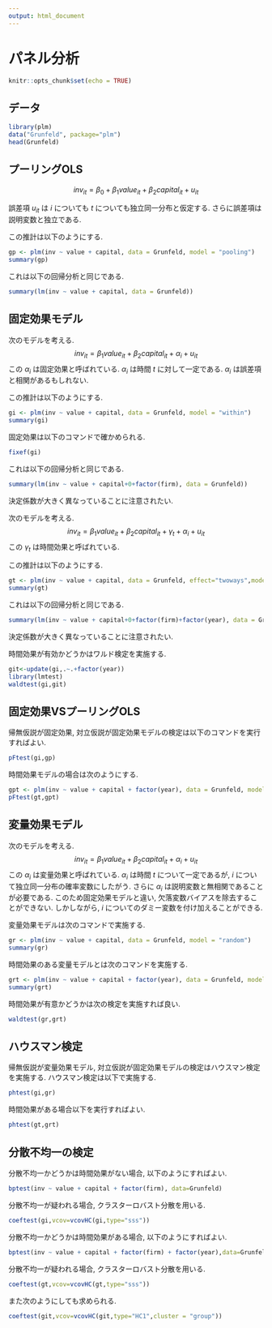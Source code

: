```yaml
---
output: html_document
---
```

# パネル分析
```r
knitr::opts_chunk$set(echo = TRUE)
```

## データ
```r
library(plm)
data("Grunfeld", package="plm")
head(Grunfeld)
```


## プーリングOLS
$$
inv_{it} = \beta_0 + \beta_1 value_{it} + \beta_2 capital_{it} + u_{it}
$$

誤差項 $u_{it}$ は $i$ についても $t$ についても独立同一分布と仮定する.
さらに誤差項は説明変数と独立である.

この推計は以下のようにする.
```r
gp <- plm(inv ~ value + capital, data = Grunfeld, model = "pooling")
summary(gp)
```

これは以下の回帰分析と同じである.
```r
summary(lm(inv ~ value + capital, data = Grunfeld))
```

## 固定効果モデル
次のモデルを考える.
$$
inv_{it} = \beta_1 value_{it} + \beta_2 capital_{it} +\alpha_i + u_{it}
$$
この $\alpha_i$ は固定効果と呼ばれている.
$\alpha_i$ は時間 $t$ に対して一定である.
$\alpha_i$ は誤差項と相関があるもしれない.

この推計は以下のようにする.
```r
gi <- plm(inv ~ value + capital, data = Grunfeld, model = "within")
summary(gi)
```

固定効果は以下のコマンドで確かめられる.
```r
fixef(gi)
```

これは以下の回帰分析と同じである.
```r
summary(lm(inv ~ value + capital+0+factor(firm), data = Grunfeld))
```
決定係数が大きく異なっていることに注意されたい.

次のモデルを考える.
$$
inv_{it} = \beta_1 value_{it} + \beta_2 capital_{it}+ \gamma_t +\alpha_i + u_{it}
$$
この $\gamma_t$ は時間効果と呼ばれている.

この推計は以下のようにする.
```r
gt <- plm(inv ~ value + capital, data = Grunfeld, effect="twoways",model = "within")
summary(gt)
```

これは以下の回帰分析と同じである.
```r
summary(lm(inv ~ value + capital+0+factor(firm)+factor(year), data = Grunfeld))
```
決定係数が大きく異なっていることに注意されたい.

時間効果が有効かどうかはワルド検定を実施する.
```r
git<-update(gi,.~.+factor(year))
library(lmtest)
waldtest(gi,git)
```


## 固定効果VSプーリングOLS
帰無仮説が固定効果, 対立仮説が固定効果モデルの検定は以下のコマンドを実行すればよい.
```r
pFtest(gi,gp)
```

時間効果モデルの場合は次のようにする.
```r
gpt <- plm(inv ~ value + capital + factor(year), data = Grunfeld, model = "pooling")
pFtest(gt,gpt)
```

## 変量効果モデル
次のモデルを考える.
$$
inv_{it} = \beta_1 value_{it} + \beta_2 capital_{it} +\alpha_i + u_{it}
$$
この $\alpha_i$ は変量効果と呼ばれている.
$\alpha_i$ は時間 $t$ について一定であるが, $i$ について独立同一分布の確率変数にしたがう.
さらに $\alpha_i$ は説明変数と無相関であることが必要である.
このため固定効果モデルと違い, 欠落変数バイアスを除去することができない.
しかしながら, $i$ についてのダミー変数を付け加えることができる.

変量効果モデルは次のコマンドで実施する.
```r
gr <- plm(inv ~ value + capital, data = Grunfeld, model = "random")
summary(gr)
```

時間効果のある変量モデルとは次のコマンドを実施する.
```r
grt <- plm(inv ~ value + capital + factor(year), data = Grunfeld, model = "random")
summary(grt)
```

時間効果が有意かどうかは次の検定を実施すれば良い.
```r
waldtest(gr,grt)
```

## ハウスマン検定
帰無仮説が変量効果モデル, 対立仮説が固定効果モデルの検定はハウスマン検定を実施する.
ハウスマン検定は以下で実施する.
```r
phtest(gi,gr)
```

時間効果がある場合以下を実行すればよい.
```r
phtest(gt,grt)
```

## 分散不均一の検定
分散不均一かどうかは時間効果がない場合, 以下のようにすればよい.
```r
bptest(inv ~ value + capital + factor(firm), data=Grunfeld)
```

分散不均一が疑われる場合, クラスターロバスト分散を用いる.
```r
coeftest(gi,vcov=vcovHC(gi,type="sss"))
```

分散不均一かどうかは時間効果がある場合, 以下のようにすればよい.
```r
bptest(inv ~ value + capital + factor(firm) + factor(year),data=Grunfeld)
```

分散不均一が疑われる場合, クラスターロバスト分散を用いる.
```r
coeftest(gt,vcov=vcovHC(gt,type="sss"))
```

また次のようにしても求められる.
```r
coeftest(git,vcov=vcovHC(git,type="HC1",cluster = "group"))
```




